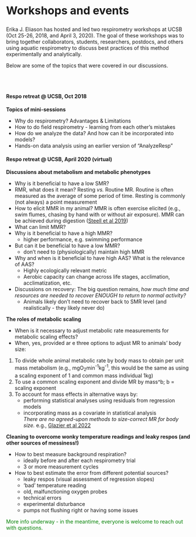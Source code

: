 

<div class="page-header">
  <h2 style="font-size: 30px; text-align:left;">Workshops and events</h2>
</div>

Erika J. Eliason has hosted and led two respirometry workshops at UCSB (Oct 25-26, 2018, and April 3, 2020). The goal of these workshops was to bring together collaborators, students, researchers, postdocs, and others using aquatic respirometry to discuss best practices of this method experimentally and analytically.

Below are some of the topics that were covered in our discussions.


\
\

#### Respo retreat @ UCSB, Oct 2018

**Topics of mini-sessions**

- Why do respirometry? Advantages & Limitations 
- How to do field respirometry - learning from each other's mistakes 
- How do we analyze the data? And how can it be incorporated into models?
- Hands-on data analysis using an earlier version of "AnalyzeResp"


#### Respo retreat @ UCSB, April 2020 (virtual)

**Discussions about metabolism and metabolic phenotypes**

- Why is it beneficial to have a low SMR?
- RMR, what does it mean? Resting _vs._ Routine MR. Routine is often measured as the average of some period of time. Resting is commonly (not always) a point measurement
- How to elicit MMR in my animal? MMR is often exercise elicited (e.g., swim flumes, chasing by hand with or without air exposure). MMR can be achieved during digestion ([Steell et al 2019](https://journals.biologists.com/jeb/article/222/19/jeb209437/223510/An-appetite-for-invasion-digestive-physiology))
- What can limit MMR?
- Why is it beneficial to have a high MMR?
  * higher performance, e.g. swimming performance
- But can it be beneficial to have a low MMR?
  * don't need to (physiologically) maintain high MMR
- Why and when is it beneficial to have high AAS? What is the relevance of AAS?
  * Highly ecologically relevant metric
  * Aerobic capacity can change across life stages, acclimation, acclimatization, etc. 
- Discussions on recovery: The big question remains, *how much time and resources are needed to recover ENOUGH to return to normal activity?*
  * Animals likely don't need to recover back to SMR level (and realistically - they likely never do)

**The roles of metabolic scaling**

- When is it necessary to adjust metabolic rate measurements for metabolic scaling effects?
- When, yes, provided ar  e three options to adjust MR to animals' body size:

1. To divide whole animal metabolic rate by body mass to obtain per unit mass metabolism (e.g., mgO~2~min^-1^kg^-1^, this would be the same as using a scaling exponent of 1 and common mass individual 1kg)
2. To use a common scaling exponent and divide MR by mass^b; b = scaling exponent
3. To account for mass effects in alternative ways by:
    + performing statistical analyses using residuals from regression models
    + incorporating mass as a covariate in statistical analysis  
_There are no agreed-upon methods to size-correct MR for body size._ e.g., [Glazier et al 2022](https://journals.biologists.com/jeb/article/225/Suppl_1/jeb243313/274353/Complications-with-body-size-correction-in?searchresult=1)

**Cleaning to overcome wonky temperature readings and leaky respos (and other sources of messiness!)**

- How to best measure background respiration? 
  * ideally before and after each respirometry trial
  * 3 or more measurement cycles
- How to best estimate the error from different potential sources?
  * leaky respos (visual assessment of regression slopes)
  * 'bad' temperature reading
  * old, malfunctioning oxygen probes
  * technical errors
  * experimental disturbance
  * pumps not flushing right or having some issues

<div class="well">
  <p style="color:green;  text-align: left">More info underway - in the meantime, everyone is welcome to reach out with questions.</p>
</div>